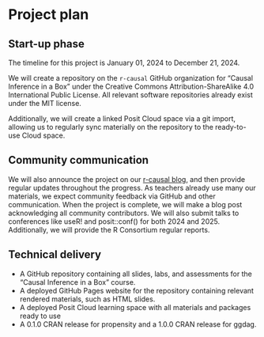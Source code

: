 # Project plan

## Start-up phase

The timeline for this project is January 01, 2024 to December 21, 2024. 

We will create a repository on the `r-causal` GitHub organization for "Causal Inference in a Box" under the Creative Commons Attribution-ShareAlike 4.0 International Public License. All relevant software repositories already exist under the MIT license. 

Additionally, we will create a linked Posit Cloud space via a git import, allowing us to regularly sync materially on the repository to the ready-to-use Cloud space.

## Community communication

We will also announce the project on our [r-causal blog](https://r-causal.github.io/r-causal-blog/), and then provide regular updates throughout the progress. As teachers already use many our materials, we expect community feedback via GitHub and other communication. When the project is complete, we will make a blog post acknowledging all community contributors. We will also submit talks to conferences like useR! and posit::conf() for both 2024 and 2025. Additionally, we will provide the R Consortium regular reports.

## Technical delivery

* A GitHub repository containing all slides, labs, and assessments for the "Causal Inference in a Box" course.
* A deployed GitHub Pages website for the repository containing relevant rendered materials, such as HTML slides.
* A deployed Posit Cloud learning space with all materials and packages ready to use
* A 0.1.0 CRAN release for propensity and a 1.0.0 CRAN release for ggdag.
